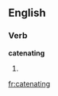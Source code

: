 
==English==

===Verb===
'''catenating'''

# {{present participle of|[[catenate]]}}

[[fr:catenating]]